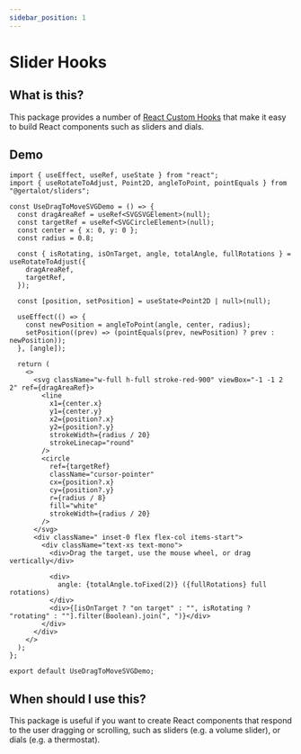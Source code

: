 ```yaml
---
sidebar_position: 1
---
```


# Slider Hooks

## What is this?

This package provides a number of [React Custom Hooks](https://react.dev/learn/reusing-logic-with-custom-hooks)
that make it easy to build React components such as sliders and dials.

## Demo

```tsx live component=UseDragToMoveSVGDemo
import { useEffect, useRef, useState } from "react";
import { useRotateToAdjust, Point2D, angleToPoint, pointEquals } from "@gertalot/sliders";

const UseDragToMoveSVGDemo = () => {
  const dragAreaRef = useRef<SVGSVGElement>(null);
  const targetRef = useRef<SVGCircleElement>(null);
  const center = { x: 0, y: 0 };
  const radius = 0.8;

  const { isRotating, isOnTarget, angle, totalAngle, fullRotations } = useRotateToAdjust({
    dragAreaRef,
    targetRef,
  });

  const [position, setPosition] = useState<Point2D | null>(null);

  useEffect(() => {
    const newPosition = angleToPoint(angle, center, radius);
    setPosition((prev) => (pointEquals(prev, newPosition) ? prev : newPosition));
  }, [angle]);

  return (
    <>
      <svg className="w-full h-full stroke-red-900" viewBox="-1 -1 2 2" ref={dragAreaRef}>
        <line
          x1={center.x}
          y1={center.y}
          x2={position?.x}
          y2={position?.y}
          strokeWidth={radius / 20}
          strokeLinecap="round"
        />
        <circle
          ref={targetRef}
          className="cursor-pointer"
          cx={position?.x}
          cy={position?.y}
          r={radius / 8}
          fill="white"
          strokeWidth={radius / 20}
        />
      </svg>
      <div className=" inset-0 flex flex-col items-start">
        <div className="text-xs text-mono">
          <div>Drag the target, use the mouse wheel, or drag vertically</div>

          <div>
            angle: {totalAngle.toFixed(2)} ({fullRotations} full rotations)
          </div>
          <div>{[isOnTarget ? "on target" : "", isRotating ? "rotating" : ""].filter(Boolean).join(", ")}</div>
        </div>
      </div>
    </>
  );
};

export default UseDragToMoveSVGDemo;
```

## When should I use this?

This package is useful if you want to create React components that respond to the user dragging or scrolling,
such as sliders (e.g. a volume slider), or dials (e.g. a thermostat).
